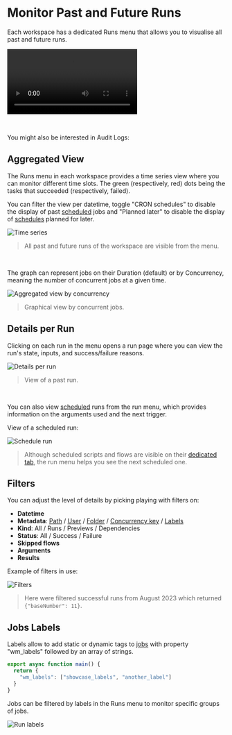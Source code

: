 
# Monitor Past and Future Runs

Each workspace has a dedicated Runs menu that allows you to visualise all past and future runs.

<video
	className="border-2 rounded-xl object-cover w-full h-full dark:border-gray-800"
	autoPlay
	loop
	controls
	id="main-video"
	src="/videos/runs-menu.mp4"
/>

<br />

You might also be interested in Audit Logs:

<div className="grid grid-cols-2 gap-6 mb-4">
	<DocCard
		title="Audit Logs"
		description="Audit logs are another feature, available in the Cloud & Enterprise Self-Hosted only. They capture and record every operation and action with side-effects."
		href="/docs/core_concepts/audit_logs"
	/>
</div>

## Aggregated View

The Runs menu in each workspace provides a time series view where you can monitor different time slots.
The green (respectively, red) dots being the tasks that succeeded (respectively, failed).

You can filter the view per datetime, toggle "CRON schedules" to disable the display of past [scheduled](../1_scheduling/index.mdx) jobs and "Planned later" to disable the display of [schedules](../1_scheduling/index.mdx) planned for later.

![Time series](./1-runs-menu.png 'Time series')

> All past and future runs of the workspace are visible from the menu.

<br/>

The graph can represent jobs on their Duration (default) or by Concurrency, meaning the number of concurrent jobs at a given time.

![Aggregated view by concurrency](aggregated_concurrency.png "Aggregated view by concurrency")

> Graphical view by concurrent jobs.

## Details per Run

Clicking on each run in the menu opens a run page where you can view the run's state, inputs, and success/failure reasons.

![Details per run](./2-detail-per-run.png 'Details per run')

> View of a past run.

<br />

You can also view [scheduled](../1_scheduling/index.mdx) runs from the run menu, which provides information on the arguments used and the next trigger.

View of a scheduled run:

![Schedule run](./3-scheduled-run.png.webp)

> Although scheduled scripts and flows are visible on their [dedicated tab](../1_scheduling/index.mdx), the run menu helps you see the next scheduled one.

## Filters

You can adjust the level of details by picking playing with filters on:

- **Datetime**
- **Metadata**: [Path](../16_roles_and_permissions/index.mdx#path) / [User](../16_roles_and_permissions/index.mdx#users) / [Folder](../8_groups_and_folders/index.mdx) / [Concurrency key](../21_concurrency_limits/index.md#custom-concurrency-key) / [Labels](#jobs-labels)
- **Kind**: All / Runs / Previews / Dependencies
- **Status**: All / Success / Failure
- **Skipped flows**
- **Arguments**
- **Results**

Example of filters in use:

![Filters](./4-filters.png 'Filters')

> Here were filtered successful runs from August 2023 which returned `{"baseNumber": 11}`.

## Jobs Labels

Labels allow to add static or dynamic tags to [jobs](../20_jobs/index.mdx) with property "wm_labels" followed by an array of strings.

```js
export async function main() {
  return {
    "wm_labels": ["showcase_labels", "another_label"]
  }
}
```

Jobs can be filtered by labels in the Runs menu to monitor specific groups of jobs.

![Run labels](./runs_labels.png 'Run labels')